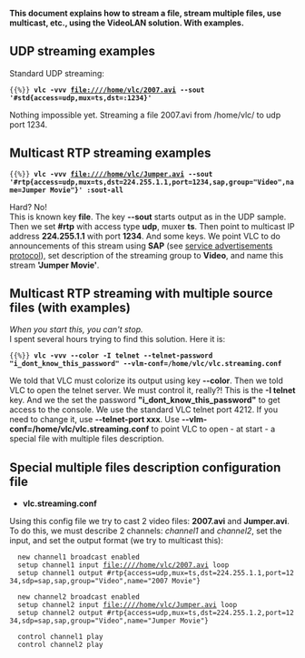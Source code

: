 {{RightMenu|Documentation TOC}}

'''This document explains how to stream a file, stream multiple files, use multicast, etc., using the VideoLAN solution. With examples.'''

== UDP streaming examples ==

Standard UDP streaming:

 {{%}} '''vlc -vvv file:////home/vlc/2007.avi --sout '#std{access=udp,mux=ts,dst=:1234}' '''

Nothing impossible yet. Streaming a file 2007.avi from /home/vlc/ to udp port 1234.

== Multicast RTP streaming examples ==
 {{%}} '''vlc -vvv file:////home/vlc/Jumper.avi --sout '#rtp{access=udp,mux=ts,dst=224.255.1.1,port=1234,sap,group="Video",name=Jumper Movie"}' :sout-all'''

Hard? No!<br />
This is known key '''file'''. The key '''--sout''' starts output as in the UDP sample. Then we set '''#rtp''' with access type '''udp''', muxer '''ts'''. Then point to multicast IP address '''224.255.1.1''' with port '''1234'''. And some keys. We point VLC to do announcements of this stream using '''SAP''' (see [[SAP|service advertisements protocol]]), set description of the streaming group to '''Video''', and name this stream ''' 'Jumper Movie' '''.


== Multicast RTP streaming with multiple source files (with examples) ==

''When you start this, you can't stop.''<br />
I spent several hours trying to find this solution. Here it is:

 {{%}} '''vlc -vvv --color -I telnet --telnet-password "i_dont_know_this_password" --vlm-conf=/home/vlc/vlc.streaming.conf'''

We told that VLC must colorize its output using key '''--color'''. Then we told VLC to open the telnet server. We must control it, really?! This is the '''-I telnet''' key. And we the set the password '''"i_dont_know_this_password"''' to get access to the console. We use the standard VLC telnet port 4212. If you need to change it, use '''--telnet-port xxx'''.
Use '''--vlm-conf=/home/vlc/vlc.streaming.conf''' to point VLC to open - at start - a special file with multiple files description.

== Special multiple files description configuration file ==

*'''vlc.streaming.conf'''

Using this config file we try to cast 2 video files: '''2007.avi''' and '''Jumper.avi'''. To do this, we must describe 2 channels: ''channel1'' and ''channel2'', set the input, and set the output format (we try to multicast this): 

   new channel1 broadcast enabled 
   setup channel1 input file:////home/vlc/2007.avi loop
   setup channel1 output #rtp{access=udp,mux=ts,dst=224.255.1.1,port=1234,sdp=sap,sap,group="Video",name="2007 Movie"}

   new channel2 broadcast enabled 
   setup channel2 input file:////home/vlc/Jumper.avi loop
   setup channel2 output #rtp{access=udp,mux=ts,dst=224.255.1.2,port=1234,sdp=sap,sap,group="Video",name="Jumper Movie"}

   control channel1 play
   control channel2 play

<!-- TODO :
 * Finish this description
 * Point to build VLC with VLM control
 * Describe howto open this with VLC players
-->